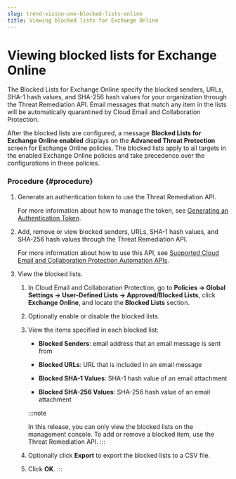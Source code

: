 ```yaml
---
slug: trend-vision-one-blocked-lists-online
title: Viewing blocked lists for Exchange Online
---
```

# Viewing blocked lists for Exchange Online

The Blocked Lists for Exchange Online specify the blocked senders, URLs, SHA-1 hash values, and SHA-256 hash values for your organization through the Threat Remediation API. Email messages that match any item in the lists will be automatically quarantined by Cloud Email and Collaboration Protection.

After the blocked lists are configured, a message **Blocked Lists for Exchange Online enabled** displays on the **Advanced Threat Protection** screen for Exchange Online policies. The blocked lists apply to all targets in the enabled Exchange Online policies and take precedence over the configurations in these policies.

### Procedure {#procedure}

1.  Generate an authentication token to use the Threat Remediation API.

    For more information about how to manage the token, see [Generating an Authentication Token](http://docs.trendmicro.com/en-us/enterprise/cloud-app-security-integration-api-online-help/getting-started-with/generating-an-authen.aspx).

2.  Add, remove or view blocked senders, URLs, SHA-1 hash values, and SHA-256 hash values through the Threat Remediation API.

    For more information about how to use this API, see [Supported Cloud Email and Collaboration Protection Automation APIs](https://docs.trendmicro.com/en-us/enterprise/cloud-app-security-integration-api-online-help/supported-cloud-app-.aspx).

3.  View the blocked lists.

    1.  In Cloud Email and Collaboration Protection, go to **Policies → Global Settings → User-Defined Lists → Approved/Blocked Lists**, click **Exchange Online**, and locate the **Blocked Lists** section.

    2.  Optionally enable or disable the blocked lists.

    3.  View the items specified in each blocked list:

        - **Blocked Senders**: email address that an email message is sent from

        - **Blocked URLs**: URL that is included in an email message

        - **Blocked SHA-1 Values**: SHA-1 hash value of an email attachment

        - **Blocked SHA-256 Values**: SHA-256 hash value of an email attachment

        :::note

        In this release, you can only view the blocked lists on the management console. To add or remove a blocked item, use the Threat Remediation API.
        :::

    4.  Optionally click **Export** to export the blocked lists to a CSV file.

    5.  Click **OK**.
:::
